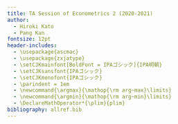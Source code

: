 ```yaml
---
title: TA Session of Econometrics 2 (2020-2021)
author: 
  - Hiroki Kato
  - Pang Kan
fontsize: 12pt
header-includes:
  - \usepackage{ascmac}
  - \usepackage{zxjatype}
  - \setCJKmainfont[BoldFont = IPAゴシック]{IPA明朝}
  - \setCJKsansfont{IPAゴシック}
  - \setCJKmonofont{IPAゴシック}
  - \parindent = 1em
  - \newcommand{\argmax}{\mathop{\rm arg~max}\limits}
  - \newcommand{\argmin}{\mathop{\rm arg~min}\limits}
  - \DeclareMathOperator*{\plim}{plim}
bibliography: allref.bib
---
```

